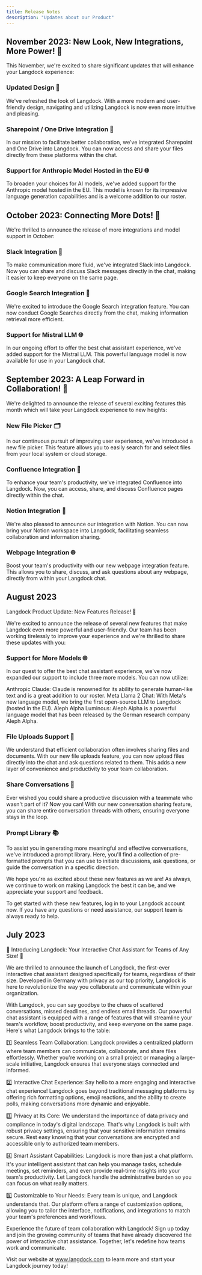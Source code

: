 ```yaml
---
title: Release Notes
description: "Updates about our Product"
---
```


## November 2023: New Look, New Integrations, More Power! 🚀

This November, we're excited to share significant updates that will enhance your Langdock experience:

### ​Updated Design 🎨
We've refreshed the look of Langdock. With a more modern and user-friendly design, navigating and utilizing Langdock is now even more intuitive and pleasing.

### ​Sharepoint / One Drive Integration 🔗 
In our mission to facilitate better collaboration, we’ve integrated Sharepoint and One Drive into Langdock. You can now access and share your files directly from these platforms within the chat.

### ​Support for Anthropic Model Hosted in the EU 🌐
To broaden your choices for AI models, we've added support for the Anthropic model hosted in the EU. This model is known for its impressive language generation capabilities and is a welcome addition to our roster.

## October 2023: Connecting More Dots! 🚀

We're thrilled to announce the release of more integrations and model support in October:

### ​Slack Integration 🔗 
To make communication more fluid, we've integrated Slack into Langdock. Now you can share and discuss Slack messages directly in the chat, making it easier to keep everyone on the same page.

### ​Google Search Integration 🔎 
We're excited to introduce the Google Search integration feature. You can now conduct Google Searches directly from the chat, making information retrieval more efficient.

### ​Support for Mistral LLM 🌐 
In our ongoing effort to offer the best chat assistant experience, we've added support for the Mistral LLM. This powerful language model is now available for use in your Langdock chat.

## September 2023: A Leap Forward in Collaboration! 🚀

We're delighted to announce the release of several exciting features this month which will take your Langdock experience to new heights:

### ​New File Picker 🗂️
In our continuous pursuit of improving user experience, we've introduced a new file picker. This feature allows you to easily search for and select files from your local system or cloud storage.

### ​Confluence Integration 🔗
To enhance your team's productivity, we've integrated Confluence into Langdock. Now, you can access, share, and discuss Confluence pages directly within the chat.

### ​Notion Integration 🔗
We're also pleased to announce our integration with Notion. You can now bring your Notion workspace into Langdock, facilitating seamless collaboration and information sharing.

### ​Webpage Integration 🌐
Boost your team's productivity with our new webpage integration feature. This allows you to share, discuss, and ask questions about any webpage, directly from within your Langdock chat.

## August 2023

Langdock Product Update: New Features Release! 🚀

We're excited to announce the release of several new features that make Langdock even more powerful and user-friendly. Our team has been working tirelessly to improve your experience and we're thrilled to share these updates with you:

### Support for More Models 🌐

In our quest to offer the best chat assistant experience, we've now expanded our support to include three more models. You can now utilize:

Anthropic Claude: Claude is renowned for its ability to generate human-like text and is a great addition to our roster.
Meta Llama 2 Chat: With Meta's new language model, we bring the first open-source LLM to Langdock (hosted in the EU).
Aleph Alpha Luminous: Aleph Alpha is a powerful language model that has been released by the German research company Aleph Alpha.

### File Uploads Support 📁

We understand that efficient collaboration often involves sharing files and documents. With our new file uploads feature, you can now upload files directly into the chat and ask questions related to them. This adds a new layer of convenience and productivity to your team collaboration.

### Share Conversations 🔗

Ever wished you could share a productive discussion with a teammate who wasn't part of it? Now you can! With our new conversation sharing feature, you can share entire conversation threads with others, ensuring everyone stays in the loop.

### Prompt Library 📚

To assist you in generating more meaningful and effective conversations, we've introduced a prompt library. Here, you'll find a collection of pre-formatted prompts that you can use to initiate discussions, ask questions, or guide the conversation in a specific direction.

We hope you're as excited about these new features as we are! As always, we continue to work on making Langdock the best it can be, and we appreciate your support and feedback.

To get started with these new features, log in to your Langdock account now. If you have any questions or need assistance, our support team is always ready to help.

## July 2023

📣 Introducing Langdock: Your Interactive Chat Assistant for Teams of Any Size! 🚀

We are thrilled to announce the launch of Langdock, the first-ever interactive chat assistant designed specifically for teams, regardless of their size. Developed in Germany with privacy as our top priority, Langdock is here to revolutionize the way you collaborate and communicate within your organization.

With Langdock, you can say goodbye to the chaos of scattered conversations, missed deadlines, and endless email threads. Our powerful chat assistant is equipped with a range of features that will streamline your team's workflow, boost productivity, and keep everyone on the same page. Here's what Langdock brings to the table:

1️⃣ Seamless Team Collaboration: Langdock provides a centralized platform where team members can communicate, collaborate, and share files effortlessly. Whether you're working on a small project or managing a large-scale initiative, Langdock ensures that everyone stays connected and informed.

2️⃣ Interactive Chat Experience: Say hello to a more engaging and interactive chat experience! Langdock goes beyond traditional messaging platforms by offering rich formatting options, emoji reactions, and the ability to create polls, making conversations more dynamic and enjoyable.

3️⃣ Privacy at Its Core: We understand the importance of data privacy and compliance in today's digital landscape. That's why Langdock is built with robust privacy settings, ensuring that your sensitive information remains secure. Rest easy knowing that your conversations are encrypted and accessible only to authorized team members.

4️⃣ Smart Assistant Capabilities: Langdock is more than just a chat platform. It's your intelligent assistant that can help you manage tasks, schedule meetings, set reminders, and even provide real-time insights into your team's productivity. Let Langdock handle the administrative burden so you can focus on what really matters.

5️⃣ Customizable to Your Needs: Every team is unique, and Langdock understands that. Our platform offers a range of customization options, allowing you to tailor the interface, notifications, and integrations to match your team's preferences and workflows.

Experience the future of team collaboration with Langdock! Sign up today and join the growing community of teams that have already discovered the power of interactive chat assistance. Together, let's redefine how teams work and communicate.

Visit our website at www.langdock.com to learn more and start your Langdock journey today!
